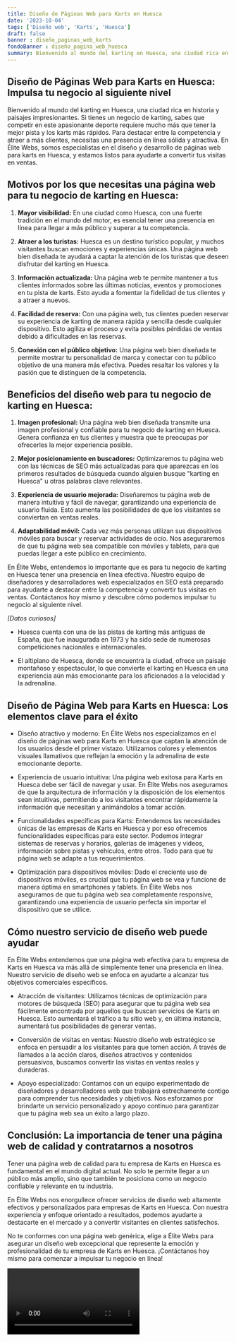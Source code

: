```yaml
---
title: Diseño de Páginas Web para Karts en Huesca
date: '2023-10-04'
tags: ['Diseño web', 'Karts', 'Huesca']
draft: false
banner : diseño_paginas_web_karts
fondoBanner : diseño_pagina_web_huesca
summary: Bienvenido al mundo del karting en Huesca, una ciudad rica en historia y paisajes impresionantes. Si tienes un negocio de karting, sabes que competir en este apasionante deporte requiere mucho más que tener la mejor pista y los karts más rápidos. Para destacar entre la competencia y atraer a más clientes, necesitas una presencia en línea sólida y atractiva. En Élite Webs, somos especialistas en el diseño y desarrollo de páginas web para karts en Huesca, y estamos listos para ayudarte a convertir tus visitas en ventas.
---
```


## Diseño de Páginas Web para Karts en Huesca: Impulsa tu negocio al siguiente nivel

Bienvenido al mundo del karting en Huesca, una ciudad rica en historia y paisajes impresionantes. Si tienes un negocio de karting, sabes que competir en este apasionante deporte requiere mucho más que tener la mejor pista y los karts más rápidos. Para destacar entre la competencia y atraer a más clientes, necesitas una presencia en línea sólida y atractiva. En Élite Webs, somos especialistas en el diseño y desarrollo de páginas web para karts en Huesca, y estamos listos para ayudarte a convertir tus visitas en ventas.

## Motivos por los que necesitas una página web para tu negocio de karting en Huesca:

1. **Mayor visibilidad:** En una ciudad como Huesca, con una fuerte tradición en el mundo del motor, es esencial tener una presencia en línea para llegar a más público y superar a tu competencia.

2. **Atraer a los turistas:** Huesca es un destino turístico popular, y muchos visitantes buscan emociones y experiencias únicas. Una página web bien diseñada te ayudará a captar la atención de los turistas que deseen disfrutar del karting en Huesca.

3. **Información actualizada:** Una página web te permite mantener a tus clientes informados sobre las últimas noticias, eventos y promociones en tu pista de karts. Esto ayuda a fomentar la fidelidad de tus clientes y a atraer a nuevos.

4. **Facilidad de reserva:** Con una página web, tus clientes pueden reservar su experiencia de karting de manera rápida y sencilla desde cualquier dispositivo. Esto agiliza el proceso y evita posibles pérdidas de ventas debido a dificultades en las reservas.

5. **Conexión con el público objetivo:** Una página web bien diseñada te permite mostrar tu personalidad de marca y conectar con tu público objetivo de una manera más efectiva. Puedes resaltar los valores y la pasión que te distinguen de la competencia.

## Beneficios del diseño web para tu negocio de karting en Huesca:

1. **Imagen profesional:** Una página web bien diseñada transmite una imagen profesional y confiable para tu negocio de karting en Huesca. Genera confianza en tus clientes y muestra que te preocupas por ofrecerles la mejor experiencia posible.

2. **Mejor posicionamiento en buscadores:** Optimizaremos tu página web con las técnicas de SEO más actualizadas para que aparezcas en los primeros resultados de búsqueda cuando alguien busque "karting en Huesca" u otras palabras clave relevantes.

3. **Experiencia de usuario mejorada:** Diseñaremos tu página web de manera intuitiva y fácil de navegar, garantizando una experiencia de usuario fluida. Esto aumenta las posibilidades de que los visitantes se conviertan en ventas reales.

4. **Adaptabilidad móvil:** Cada vez más personas utilizan sus dispositivos móviles para buscar y reservar actividades de ocio. Nos aseguraremos de que tu página web sea compatible con móviles y tablets, para que puedas llegar a este público en crecimiento.

En Élite Webs, entendemos lo importante que es para tu negocio de karting en Huesca tener una presencia en línea efectiva. Nuestro equipo de diseñadores y desarrolladores web especializados en SEO está preparado para ayudarte a destacar entre la competencia y convertir tus visitas en ventas. Contáctanos hoy mismo y descubre cómo podemos impulsar tu negocio al siguiente nivel.

_[Datos curiosos]_

- Huesca cuenta con una de las pistas de karting más antiguas de España, que fue inaugurada en 1973 y ha sido sede de numerosas competiciones nacionales e internacionales.

- El altiplano de Huesca, donde se encuentra la ciudad, ofrece un paisaje montañoso y espectacular, lo que convierte el karting en Huesca en una experiencia aún más emocionante para los aficionados a la velocidad y la adrenalina.

<GifSeo />

<Cta />

## Diseño de Página Web para Karts en Huesca: Los elementos clave para el éxito

- Diseño atractivo y moderno: En Élite Webs nos especializamos en el diseño de páginas web para Karts en Huesca que captan la atención de los usuarios desde el primer vistazo. Utilizamos colores y elementos visuales llamativos que reflejan la emoción y la adrenalina de este emocionante deporte.

- Experiencia de usuario intuitiva: Una página web exitosa para Karts en Huesca debe ser fácil de navegar y usar. En Élite Webs nos aseguramos de que la arquitectura de información y la disposición de los elementos sean intuitivas, permitiendo a los visitantes encontrar rápidamente la información que necesitan y animándolos a tomar acción.

- Funcionalidades específicas para Karts: Entendemos las necesidades únicas de las empresas de Karts en Huesca y por eso ofrecemos funcionalidades específicas para este sector. Podemos integrar sistemas de reservas y horarios, galerías de imágenes y videos, información sobre pistas y vehículos, entre otros. Todo para que tu página web se adapte a tus requerimientos.

- Optimización para dispositivos móviles: Dado el creciente uso de dispositivos móviles, es crucial que tu página web se vea y funcione de manera óptima en smartphones y tablets. En Élite Webs nos aseguramos de que tu página web sea completamente responsive, garantizando una experiencia de usuario perfecta sin importar el dispositivo que se utilice.

## Cómo nuestro servicio de diseño web puede ayudar

En Élite Webs entendemos que una página web efectiva para tu empresa de Karts en Huesca va más allá de simplemente tener una presencia en línea. Nuestro servicio de diseño web se enfoca en ayudarte a alcanzar tus objetivos comerciales específicos.

- Atracción de visitantes: Utilizamos técnicas de optimización para motores de búsqueda (SEO) para asegurar que tu página web sea fácilmente encontrada por aquellos que buscan servicios de Karts en Huesca. Esto aumentará el tráfico a tu sitio web y, en última instancia, aumentará tus posibilidades de generar ventas.

- Conversión de visitas en ventas: Nuestro diseño web estratégico se enfoca en persuadir a los visitantes para que tomen acción. A través de llamados a la acción claros, diseños atractivos y contenidos persuasivos, buscamos convertir las visitas en ventas reales y duraderas.

- Apoyo especializado: Contamos con un equipo experimentado de diseñadores y desarrolladores web que trabajará estrechamente contigo para comprender tus necesidades y objetivos. Nos esforzamos por brindarte un servicio personalizado y apoyo continuo para garantizar que tu página web sea un éxito a largo plazo.

## Conclusión: La importancia de tener una página web de calidad y contratarnos a nosotros

Tener una página web de calidad para tu empresa de Karts en Huesca es fundamental en el mundo digital actual. No solo te permite llegar a un público más amplio, sino que también te posiciona como un negocio confiable y relevante en tu industria.

En Élite Webs nos enorgullece ofrecer servicios de diseño web altamente efectivos y personalizados para empresas de Karts en Huesca. Con nuestra experiencia y enfoque orientado a resultados, podemos ayudarte a destacarte en el mercado y a convertir visitantes en clientes satisfechos.

No te conformes con una página web genérica, elige a Élite Webs para asegurar un diseño web excepcional que represente la emoción y profesionalidad de tu empresa de Karts en Huesca. ¡Contáctanos hoy mismo para comenzar a impulsar tu negocio en línea!

<Video />

<CtaBot job='Karts' city='Huesca'/>

<Gmaps query='Huesca+españa+maps' />